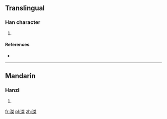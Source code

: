 ==Translingual==

===Han character===
{{Han char|rn=85|rad=水|as=10|sn=13|four=3519<sub>4</sub>|canj=水弓手木 (ENQD)}}

# {{defn|Han|sort=水10}}

====References====
* {{Han ref|kx=0642.260|dkj=18029|dj=1050.070|hdz=31703.080|uh=6ED0|ud=28368|bh=DE66|bd=56934}}

----

==Mandarin==

===Hanzi===
{{cmn-hanzi|pin=[[jié]] ([[jie2]])|wg=chieh<sup>2</sup>}}

# {{defn|lang=cmn|sort=水10}}

[[fr:滐]]
[[pl:滐]]
[[zh:滐]]